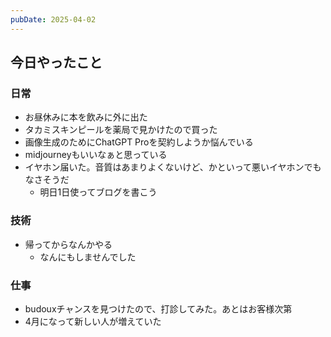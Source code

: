 ```yaml
---
pubDate: 2025-04-02
---
```



## 今日やったこと

### 日常

- お昼休みに本を飲みに外に出た
- タカミスキンピールを薬局で見かけたので買った
- 画像生成のためにChatGPT Proを契約しようか悩んでいる
- midjourneyもいいなぁと思っている
- イヤホン届いた。音質はあまりよくないけど、かといって悪いイヤホンでもなさそうだ
	- 明日1日使ってブログを書こう

### 技術

- 帰ってからなんかやる
	- なんにもしませんでした

### 仕事

- budouxチャンスを見つけたので、打診してみた。あとはお客様次第
- 4月になって新しい人が増えていた
